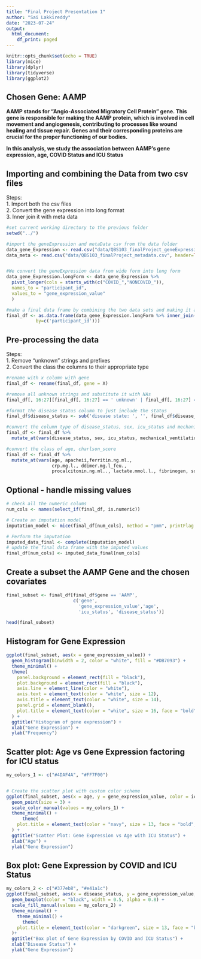 ```yaml
---
title: "Final Project Presentation 1"
author: "Sai Lakkireddy"
date: "2023-07-24"
output:
  html_document:
    df_print: paged
---
```


```r
knitr::opts_chunk$set(echo = TRUE)
library(mice)
library(dplyr)
library(tidyverse)
library(ggplot2)
```
## **Chosen Gene: AAMP**\

**AAMP stands for "Angio-Associated Migratory Cell Protein" gene. This gene is responsible for making the AAMP protein, which is involved in cell movement and angiogenesis, contributing to processes like wound healing and tissue repair. Genes and their corresponding proteins are crucial for the proper functioning of our bodies.**\

**In this analysis, we study the association between AAMP's gene expression, age, COVID Status and ICU Status**\



## Importing and combining the Data from two csv files
Steps:\
1. Import both the csv files\
2. Convert the gene expression into long format\
3. Inner join it with meta data\

```r

#set current working directory to the previous folder
setwd("../")

#import the geneExpression and metaData csv from the data folder
data_gene_Expression <- read.csv("data/QBS103_finalProject_geneExpression.csv", header=TRUE)
data_meta <- read.csv("data/QBS103_finalProject_metadata.csv", header=TRUE)


#We convert the geneExpression data from wide form into long form
data_gene_Expression.longForm <- data_gene_Expression %>%
  pivot_longer(cols = starts_with(c("COVID_","NONCOVID_")),
  names_to = "participant_id",
  values_to = "gene_expression_value"
  )

#make a final data frame by combining the two data sets and making it a data frame
final_df <- as.data.frame(data_gene_Expression.longForm %>% inner_join( data_meta, 
           by=c('participant_id')))

```

## Pre-processing the data
Steps:\
1. Remove "unknown" strings and prefixes\
2. Convert the class the columns to their appropriate type\

```r

#rename with x column with gene
final_df <- rename(final_df, gene = X)

#remove all unknown strings and substitute it with NAs
final_df[, 16:27][final_df[, 16:27] == ' unknown' | final_df[, 16:27] == 'unknown'] <- NA

#format the disease status column to just include the status
final_df$disease_status <- sub('disease state: ', '', final_df$disease_status)

#convert the column type of disease_status, sex, icu_status and mechanical_ventilation to factor
final_df <- final_df %>% 
  mutate_at(vars(disease_status, sex, icu_status, mechanical_ventilation), as.factor)

#convert the class of age, charlson_score
final_df <- final_df %>% 
  mutate_at(vars(age, apacheii,ferritin.ng.ml., 
                 crp.mg.l., ddimer.mg.l_feu., 
                 procalcitonin.ng.ml.., lactate.mmol.l., fibrinogen, sofa), as.integer)

```
## Optional - handle missing values
```r
# check all the numeric colums
num_cols <- names(select_if(final_df, is.numeric))

# Create an imputation model
imputation_model <- mice(final_df[num_cols], method = "pmm", printFlag = FALSE)

# Perform the imputation
imputed_data_final <- complete(imputation_model)
# update the final data frame with the imputed values
final_df[num_cols] <- imputed_data_final[num_cols]

```
## Create a subset the AAMP Gene and the chosen covariates

```r
final_subset <- final_df[final_df$gene == 'AAMP', 
                         c('gene',
                           'gene_expression_value','age', 
                           'icu_status', 'disease_status')]

head(final_subset)
```

## Histogram for Gene Expression

```r

ggplot(final_subset, aes(x = gene_expression_value)) +
  geom_histogram(binwidth = 2, color = "white", fill = "#DB7093") +
  theme_minimal() +
  theme(
    panel.background = element_rect(fill = "black"),
    plot.background = element_rect(fill = "black"),
    axis.line = element_line(color = "white"),
    axis.text = element_text(color = "white", size = 12),
    axis.title = element_text(color = "white", size = 14),
    panel.grid = element_blank(),
    plot.title = element_text(color = "white", size = 16, face = "bold", hjust = 0.4),
  ) +
  ggtitle("Histogram of gene expression") +
  xlab("Gene Expression") +
  ylab("Frequency")
```

## Scatter plot: Age vs Gene Expression factoring for ICU status

```r

my_colors_1 <- c("#4DAF4A", "#FF7F00")


# Create the scatter plot with custom color scheme
ggplot(final_subset, aes(x = age, y = gene_expression_value, color = icu_status)) +
  geom_point(size = 3) +
  scale_color_manual(values = my_colors_1) +
  theme_minimal() +
      theme(
    plot.title = element_text(color = "navy", size = 13, face = "bold", hjust = 0.4)
  ) +
  ggtitle("Scatter Plot: Gene Expression vs Age with ICU Status") +
  xlab("Age") +
  ylab("Gene Expression")
```

## Box plot: Gene Expression by COVID and ICU Status

```r

my_colors_2 <- c("#377eb8", "#e41a1c")
ggplot(final_subset, aes(x = disease_status, y = gene_expression_value, fill = icu_status)) +
  geom_boxplot(color = "black", width = 0.5, alpha = 0.8) +
  scale_fill_manual(values = my_colors_2) +
  theme_minimal() +
    theme_minimal() +
      theme(
    plot.title = element_text(color = "darkgreen", size = 13, face = "bold", hjust = 0.4)
  )+
  ggtitle("Box plot of Gene Expression by COVID and ICU Status") +
  xlab("Disease Status") +
  ylab("Gene Expression")



```
